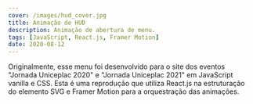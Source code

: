 ```yaml
---
cover: /images/hud_cover.jpg
title: Animação de HUD
description: Animação de abertura de menu.
tags: [JavaScript, React.js, Framer Motion]
date: 2020-08-12
---
```


Originalmente, esse menu foi desenvolvido para o site dos eventos "Jornada Uniceplac 2020" e "Jornada Uniceplac 2021" em JavaScript vanilla e CSS.
Esta é uma reprodução que utiliza React.js na estruturação do elemento SVG e Framer Motion para a orquestração das animações.


<div class="flex justify-center">
	<HudAnim client:load />
</div>
